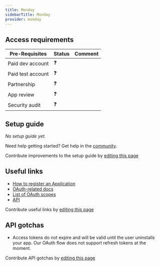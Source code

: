 ```yaml
---
title: Monday
sidebarTitle: Monday
provider: monday
---
```




<Overview />
<PreBuiltTooling />
<PreBuiltUseCases />

## Access requirements
| Pre-Requisites | Status | Comment|
| - | - | - |
| Paid dev account | ❓ |  |
| Paid test account | ❓ |  |
| Partnership | ❓ | |
| App review | ❓ |  |
| Security audit | ❓ | |


## Setup guide

_No setup guide yet._

<Tip>Need help getting started? Get help in the [community](https://nango.dev/slack).</Tip>

<Note>Contribute improvements to the setup guide by [editing this page](https://github.com/nangohq/nango/tree/master/docs-v2/integrations/all/monday.mdx)</Note>


## Useful links

-   [How to register an Application](https://developer.monday.com/apps/docs/oauth#registering-a-monday-app)
-   [OAuth-related docs](https://developer.monday.com/apps/docs/oauth)
-   [List of OAuth scopes](https://developer.monday.com/apps/docs/oauth#set-up-permission-scopes)
-   [API](https://developer.monday.com/apps/docs/quickstart-integration)

<Note>Contribute useful links by [editing this page](https://github.com/nangohq/nango/tree/master/docs-v2/integrations/all/monday.mdx)</Note>

## API gotchas

-   Access tokens do not expire and will be valid until the user uninstalls your app. Our OAuth flow does not support refresh tokens at the moment.

<Note>Contribute API gotchas by [editing this page](https://github.com/nangohq/nango/tree/master/docs-v2/integrations/all/monday.mdx)</Note>
